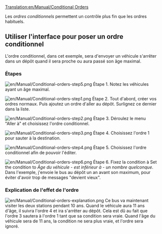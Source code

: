 [[Translation:en/Manual/Conditional Orders]]
{{fr/Manual/Tutorial/Tutoriel}}{{fr/Manual/Table des matières}}

Les ''ordres conditionnels'' permettent un contrôle plus fin que les ordres habituels.

== Utiliser l'interface pour poser un ordre conditionnel ==

L'ordre conditionnel, dans cet exemple, sera d'envoyer un véhicule s'arrêter dans un dépôt quand il sera proche ou aura passé son âge maximal.

===Étapes===
[[File:en/Manual/Conditional-orders-step5.png|left]]
Étape 1.
Notez les véhicules ayant un âge maximal.

[[File:en/Manual/Conditional-orders-step1.png|left]]
Étape 2.
Tout d'abord, créer vos ordres normaux. Puis ajoutez un ordre d'aller au dépôt. Surlignez ce dernier dans la liste.

[[File:en/Manual/Conditional-orders-step2.png|left]]
Étape 3.
Déroulez le menu "Aller à" et choisissez l'ordre conditionnel.

[[File:en/Manual/Conditional-orders-step3.png|left]]
Étape 4.
Choisissez l'ordre 1 pour sauter à la destination.

[[File:en/Manual/Conditional-orders-step4.png|left]]
Étape 5.
Choisissez l'ordre conditionnel afin de pouvoir l'éditer.

[[File:en/Manual/Conditional-orders-step6.png|left]]
Étape 6.
Fixez la condition à
Set the condition to ''Âge du véhicule'' - ''est inférieur à'' - ''un nombre quelconque''. Dans l'exemple, j'envoie le bus au dépôt un an avant son maximum, pour éviter d'avoir trop de messages "devient vieux".
<br clear="all" />

===Explication de l'effet de l'ordre===
[[File:en/Manual/Conditional-orders-explanation.png|left]]
Ce bus va maintenant visiter les deux stations pendant 10 ans. Quand le véhicule aura 11 ans d'âge, il suivra l'ordre 4 et ira s'arrêter au dépôt. Cela est dû au fait que l'ordre 3 sautera à l'ordre 1 tant que sa condition sera vraie. Quand l'âge du véhicule sera de 11 ans, la condition ne sera plus vraie, et l'ordre sera ignoré.